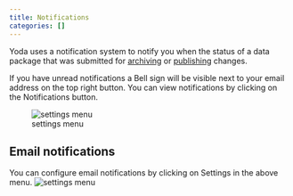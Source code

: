 ```yaml
---
title: Notifications
categories: []
---
```


Yoda uses a notification system to notify you when the status of a data package that was submitted for [archiving](./yoda_workflow_vault_archiving.qmd) or [publishing](./yoda_workflow_vault_publish.qmd) changes.

If you have unread notifications a Bell sign will be visible next to your email address on the top right button. You can view notifications by clicking on the Notifications button.

![settings menu](/public/manuals/yoda/notification-menu.png)

## Email notifications
You can configure email notifications by clicking on Settings in the above menu.
![settings menu](/public/manuals/yoda/notification-email.png)

